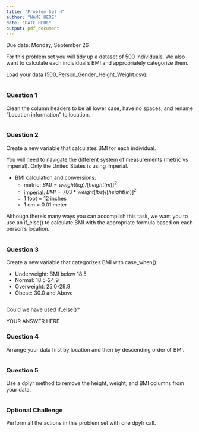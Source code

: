 ```yaml
---
title: "Problem Set 4"
author: "NAME HERE"
date: "DATE HERE"
output: pdf_document
---
```


Due date: Monday, September 26

For this problem set you will tidy up a dataset of 500 individuals. We also want to calculate each individual's BMI and appropriately categorize them.

Load your data (500_Person_Gender_Height_Weight.csv):

```r

```

### Question 1

Clean the column headers to be all lower case, have no spaces, and rename "Location information" to location.

```r

```

\newpage 

### Question 2

Create a new variable that calculates BMI for each individual.

You will need to navigate the different system of measurements (metric vs imperial). Only the United States is using imperial.

* BMI calculation and conversions:
    - metric:   $BMI = weight (kg) / [height (m)]^2$
    - imperial: $BMI = 703 * weight (lbs) / [height (in)]^2$
    - 1 foot = 12 inches
    - 1 cm = 0.01 meter

Although there's many ways you can accomplish this task, we want you to use an if_else() to calculate BMI with the appropriate formula based on each person's location. 

```r

```

\newpage

### Question 3

Create a new variable that categorizes BMI with case_when():

* Underweight: BMI below 18.5
* Normal: 18.5-24.9
* Overweight: 25.0-29.9
* Obese: 30.0 and Above

```r

```

Could we have used if_else()?  

YOUR ANSWER HERE

\newpage

### Question 4

Arrange your data first by location and then by descending order of BMI.

```r

```

### Question 5

Use a dplyr method to remove the height, weight, and BMI columns from your data.

```r

```

\newpage

### Optional Challenge

Perform all the actions in this problem set with one dpylr call. 

```r

```

